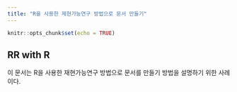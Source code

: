 ```yaml
---
title: "R을 사용한 제현가능연구 방법으로 문서 만들기"
---
```


```r
knitr::opts_chunk$set(echo = TRUE)
```

## RR with R

이 문서는 R을 사용한 재현가능연구 방법으로 문서를 만들기 방법을 설명하기 위한 사례이다. 
